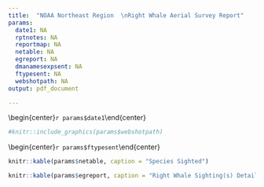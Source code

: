 ```yaml
---
title:  "NOAA Northeast Region  \nRight Whale Aerial Survey Report"
params:
  date1: NA
  rptnotes: NA
  reportmap: NA
  netable: NA
  egreport: NA
  dmanamesexpsent: NA
  ftypesent: NA
  webshotpath: NA
output: pdf_document

---
```

<!-- \vspace*{-10mm} -->
\vspace*{-7mm}
\begin{center}\LARGE`r params$date1`\end{center}
<!-- \vspace*{-4mm} -->
```r

#knitr::include_graphics(params$webshotpath)

```
<!-- \vspace*{-8mm} -->
\begin{center}\normalsize `r params$rptnotes`\end{center}
<!-- \vspace*{-7mm} -->
\begin{center}\normalsize `r params$dmanamesexpsent`\end{center}
<!-- \vspace*{-7mm} -->
\begin{center}\normalsize `r params$ftypesent`\end{center}
<!-- \vspace*{-4mm} -->
```r
knitr::kable(params$netable, caption = "Species Sighted")
```

```r
knitr::kable(params$egreport, caption = "Right Whale Sighting(s) Details")
```

